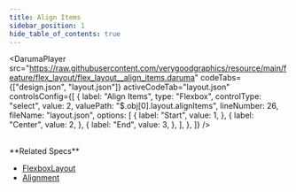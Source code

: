 ```yaml
---
title: Align Items
sidebar_position: 1
hide_table_of_contents: true
---
```


<DarumaPlayer
  src="https://raw.githubusercontent.com/verygoodgraphics/resource/main/feature/flex_layout/flex_layout__align_items.daruma"
  codeTabs={["design.json", "layout.json"]}
  activeCodeTab="layout.json"
  controlsConfig={[
    {
      label: "Align Items",
      type: "Flexbox",
      controlType: "select",
      value: 2,
      valuePath: "$.obj[0].layout.alignItems",
      lineNumber: 26,
      fileName: "layout.json",
      options: [
        {
          label: "Start",
          value: 1,
        },
        {
          label: "Center",
          value: 2,
        },
        {
          label: "End",
          value: 3,
        },
      ],
    },
  ]}
/>

<br />
**Related Specs**

- [FlexboxLayout](/specs/layout/flexbox-layout)
- [Alignment](/specs/layout/alignment)
